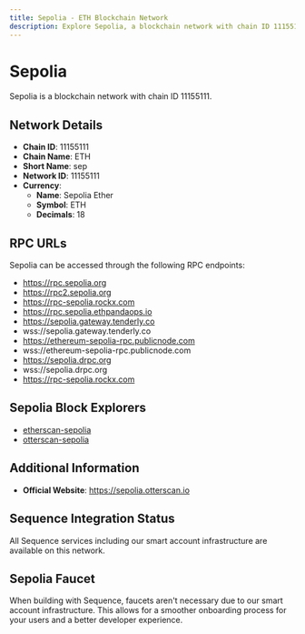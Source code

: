 ```yaml
--- 
title: Sepolia - ETH Blockchain Network
description: Explore Sepolia, a blockchain network with chain ID 11155111. Learn about its native currency, Sepolia Ether, and how to interact with the network.
---
```


# Sepolia

Sepolia is a blockchain network with chain ID 11155111.

## Network Details

- **Chain ID**: 11155111
- **Chain Name**: ETH
- **Short Name**: sep
- **Network ID**: 11155111
- **Currency**: 
  - **Name**: Sepolia Ether
  - **Symbol**: ETH
  - **Decimals**: 18

## RPC URLs

Sepolia can be accessed through the following RPC endpoints:

- https://rpc.sepolia.org
- https://rpc2.sepolia.org
- https://rpc-sepolia.rockx.com
- https://rpc.sepolia.ethpandaops.io
- https://sepolia.gateway.tenderly.co
- wss://sepolia.gateway.tenderly.co
- https://ethereum-sepolia-rpc.publicnode.com
- wss://ethereum-sepolia-rpc.publicnode.com
- https://sepolia.drpc.org
- wss://sepolia.drpc.org
- https://rpc-sepolia.rockx.com

## Sepolia Block Explorers

- [etherscan-sepolia](https://sepolia.etherscan.io)
- [otterscan-sepolia](https://sepolia.otterscan.io)

## Additional Information

- **Official Website**: https://sepolia.otterscan.io

## Sequence Integration Status

All Sequence services including our smart account infrastructure are available on this network.

## Sepolia Faucet

When building with Sequence, faucets aren't necessary due to our smart account infrastructure. This allows for a smoother onboarding process for your users and a better developer experience.
